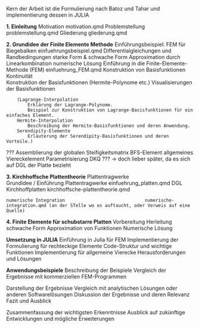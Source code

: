
Kern der Arbeit ist die Formulierung nach Batoz und Tahar und implementierung dessen in JULIA

**1. Einleitung**
    Motivation                                          motivation.qmd
    Problemstellung                                     problemstellung.qmd
    Gliederung                                          gliederung.qmd

**2. Grundidee der Finite Elemente Methode** 
    Einführungsbeispiel: FEM für Biegebalken            einfuehrungsbeispiel.qmd
        Differentialgleichungen und Randbedingungen
        starke Form & schwache Form
        Approximation durch Linearkombination
        numerische Lösung 
    Einführung in die Finite-Elemente-Methode (FEM)     einfuehrung_FEM.qmd
    Konstruktion von Basisfunktionen
        Kontinuität                               
        Konstruktion der Basisfunktionen (Hermite-Polynome etc.)
        Visualisierungen der Basisfunktionen


        (Lagrange-Interpolation
            Erklärung der Lagrange-Polynome.
            Beispiel zur Konstruktion von Lagrange-Basisfunktionen für ein einfaches Element.
        Hermite-Interpolation
            Beschreibung der Hermite-Basisfunktionen und deren Anwendung.
        Serendipity-Elemente
            Erläuterung der Serendipity-Basisfunktionen und deren Vorteile.)

???
    Assemblierung der globalen Steifigkeitsmatrix
        BFS-Element
        allgemeines Viereckelement
        Parametrisierung DKQ
??? -> doch lieber später, da es sich auf DGL der Platte bezieht  

**3. Kirchhoffsche Plattentheorie** 
    Plattentragwerke                
        Grundidee / Einführung Plattentragwerke         einfuehrung_platten.qmd
        DGL Kirchhoffplatten                            kirchhoffsche-plattentheorie.qmd

    numerische Integration                              numerische-integration.qmd (an der STelle wo es auftaucht, oder Verweis auf eine Quelle)

**4. Finite Elemente für schubstarre Platten**
    Vorbereitung
        Herleitung schwache Form
        Approximation von Funktionen
        Numerische Lösung
    

**Umsetzung in JULIA**
    Einführung in Julia für FEM
    Implementierung der Formulierung für rechteckige Elemente
        Code-Struktur und wichtige Funktionen
    Implementierung für allgemeine Vierecke
        Herausforderungen und Lösungen
        

**Anwendungsbeispiele**
    Beschreibung der Beispiele
    Vergleich der Ergebnisse mit kommerziellen FEM-Programmen














Darstellung der Ergebnisse
    Vergleich mit analytischen Lösungen oder anderen Softwarelösungen
    Diskussion der Ergebnisse und deren Relevanz
    Fazit und Ausblick

Zusammenfassung der wichtigsten Erkenntnisse
    Ausblick auf zukünftige Entwicklungen und mögliche Erweiterungen
